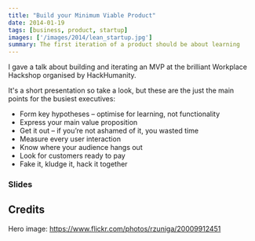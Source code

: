 ```yaml
---
title: "Build your Minimum Viable Product"
date: 2014-01-19
tags: [business, product, startup]
images: ['/images/2014/lean_startup.jpg']
summary: The first iteration of a product should be about learning
---
```


I gave a talk about building and iterating an MVP at the brilliant Workplace Hackshop organised by HackHumanity.

It's a short presentation so take a look, but these are the just the main points for the busiest executives:

- Form key hypotheses – optimise for learning, not functionality
- Express your main value proposition
- Get it out – if you’re not ashamed of it, you wasted time
- Measure every user interaction
- Know where your audience hangs out
- Look for customers ready to pay
- Fake it, kludge it, hack it together

### Slides

<EmbedPDF docId="1uDi4BOILSQC32d-mEY9gMxaah67ulOPh" />

## Credits

Hero image: https://www.flickr.com/photos/rzuniga/20009912451
